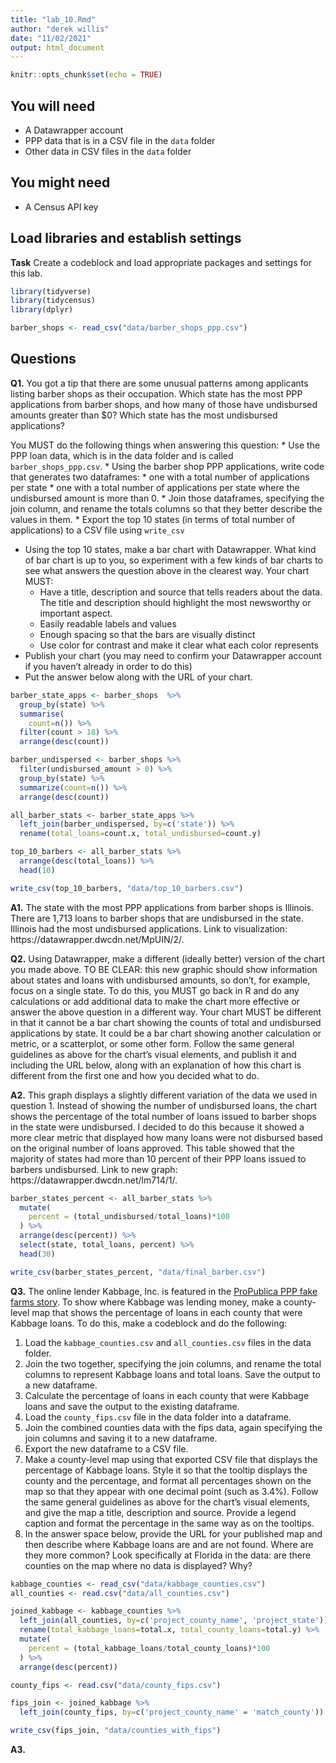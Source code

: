 ```yaml
---
title: "lab_10.Rmd"
author: "derek willis"
date: "11/02/2021"
output: html_document
---
```


```r
knitr::opts_chunk$set(echo = TRUE)
```

## You will need

* A Datawrapper account
* PPP data that is in a CSV file in the `data` folder
* Other data in CSV files in the `data` folder

## You might need

* A Census API key

## Load libraries and establish settings

**Task** Create a codeblock and load appropriate packages and settings for this lab.

```r
library(tidyverse)
library(tidycensus)
library(dplyr)

barber_shops <- read_csv("data/barber_shops_ppp.csv")

```

## Questions

**Q1.** You got a tip that there are some unusual patterns among applicants listing barber shops as their occupation. Which state has the most PPP applications from barber shops, and how many of those have undisbursed amounts greater than $0? Which state has the most undisbursed applications?

You MUST do the following things when answering this question:
* Use the PPP loan data, which is in the data folder and is called `barber_shops_ppp.csv`.
* Using the barber shop PPP applications, write code that generates two dataframes:
  * one with a total number of applications per state
  * one with a total number of applications per state where the undisbursed amount is more than 0.
* Join those dataframes, specifying the join column, and rename the totals columns so that they better describe the values in them.
* Export the top 10 states (in terms of total number of applications) to a CSV file using `write_csv`

* Using the top 10 states, make a bar chart with Datawrapper. What kind of bar chart is up to you, so experiment with a few kinds of bar charts to see what answers the question above in the clearest way. Your chart MUST:
  * Have a title, description and source that tells readers about the data. The title and description should highlight the most newsworthy or important aspect.
  * Easily readable labels and values
  * Enough spacing so that the bars are visually distinct
  * Use color for contrast and make it clear what each color represents
* Publish your chart (you may need to confirm your Datawrapper account if you haven't already in order to do this)
* Put the answer below along with the URL of your chart.

```r

barber_state_apps <- barber_shops  %>%
  group_by(state) %>%
  summarise(
    count=n()) %>% 
  filter(count > 18) %>%
  arrange(desc(count))

barber_undispersed <- barber_shops %>%
  filter(undisbursed_amount > 0) %>%
  group_by(state) %>%
  summarize(count=n()) %>%
  arrange(desc(count))

all_barber_stats <- barber_state_apps %>%
  left_join(barber_undispersed, by=c('state')) %>%
  rename(total_loans=count.x, total_undisbursed=count.y) 

top_10_barbers <- all_barber_stats %>%
  arrange(desc(total_loans)) %>%
  head(10)

write_csv(top_10_barbers, "data/top_10_barbers.csv")

```

**A1.** The state with the most PPP applications from barber shops is Illinois. There are 1,713 loans to barber shops that are undisbursed in the state. Illinois had the most undisbursed applications. Link to visualization: https://datawrapper.dwcdn.net/MpUIN/2/.

**Q2.** Using Datawrapper, make a different (ideally better) version of the chart you made above. TO BE CLEAR: this new graphic should show information about states and loans with undisbursed amounts, so don't, for example, focus on a single state. To do this, you MUST go back in R and do any calculations or add additional data to make the chart more effective or answer the above question in a different way. Your chart MUST be different in that it cannot be a bar chart showing the counts of total and undisbursed applications by state. It could be a bar chart showing another calculation or metric, or a scatterplot, or some other form. Follow the same general guidelines as above for the chart's visual elements, and publish it and including the URL below, along with an explanation of how this chart is different from the first one and how you decided what to do.

**A2.** This graph displays a slightly different variation of the data we used in question 1. Instead of showing the number of undisbursed loans, the chart shows the percentage of the total number of loans issued to barber shops in the state were undisbursed. I decided to do this because it showed a more clear metric that displayed how many loans were not disbursed based on the original number of loans approved. This table showed that the majority of states had more than 10 percent of their PPP loans issued to barbers undisbursed. 
Link to new graph: https://datawrapper.dwcdn.net/lm714/1/. 

```r

barber_states_percent <- all_barber_stats %>%
  mutate(
    percent = (total_undisbursed/total_loans)*100
  ) %>%
  arrange(desc(percent)) %>%
  select(state, total_loans, percent) %>%
  head(30)

write_csv(barber_states_percent, "data/final_barber.csv")

```

**Q3.** The online lender Kabbage, Inc. is featured in the [ProPublica PPP fake farms story](https://www.propublica.org/article/ppp-farms). To show where Kabbage was lending money, make a county-level map that shows the percentage of loans in each county that were Kabbage loans. To do this, make a codeblock and do the following:

1. Load the `kabbage_counties.csv` and `all_counties.csv` files in the data folder.
2. Join the two together, specifying the join columns, and rename the total columns to represent Kabbage loans and total loans. Save the output to a new dataframe.
3. Calculate the percentage of loans in each county that were Kabbage loans and save the output to the existing dataframe.
4. Load the `county_fips.csv` file in the data folder into a dataframe.
5. Join the combined counties data with the fips data, again specifying the join columns and saving it to a new dataframe.
6. Export the new dataframe to a CSV file.
7. Make a county-level map using that exported CSV file that displays the percentage of Kabbage loans. Style it so that the tooltip displays the county and the percentage, and format all percentages shown on the map so that they appear with one decimal point (such as 3.4%). Follow the same general guidelines as above for the chart's visual elements, and give the map a title, description and source. Provide a legend caption and format the percentage in the same way as on the tooltips.
8. In the answer space below, provide the URL for your published map and then describe where Kabbage loans are and are not found. Where are they more common? Look specifically at Florida in the data: are there counties on the map where no data is displayed? Why?

```r

kabbage_counties <- read_csv("data/kabbage_counties.csv")
all_counties <- read.csv("data/all_counties.csv")

joined_kabbage <- kabbage_counties %>%
  left_join(all_counties, by=c('project_county_name', 'project_state')) %>%
  rename(total_kabbage_loans=total.x, total_county_loans=total.y) %>%
  mutate(
    percent = (total_kabbage_loans/total_county_loans)*100
  ) %>%
  arrange(desc(percent))

county_fips <- read.csv("data/county_fips.csv")

fips_join <- joined_kabbage %>%
  left_join(county_fips, by=c('project_county_name' = 'match_county'))

write_csv(fips_join, "data/counties_with_fips")

```

**A3.**  
